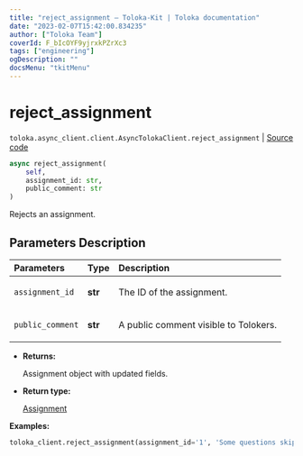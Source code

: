 ```yaml
---
title: "reject_assignment — Toloka-Kit | Toloka documentation"
date: "2023-02-07T15:42:00.834235"
author: ["Toloka Team"]
coverId: F_bIcOYF9yjrxkPZrXc3
tags: ["engineering"]
ogDescription: ""
docsMenu: "tkitMenu"
---
```


# reject_assignment
`toloka.async_client.client.AsyncTolokaClient.reject_assignment` | [Source code](https://github.com/Toloka/toloka-kit/blob/v1.1.3/src/async_client/client.py#L0)

```python
async reject_assignment(
    self,
    assignment_id: str,
    public_comment: str
)
```

Rejects an assignment.

## Parameters Description

| Parameters | Type | Description |
| :----------| :----| :-----------|
`assignment_id`|**str**|<p>The ID of the assignment.</p>
`public_comment`|**str**|<p>A public comment visible to Tolokers.</p>

* **Returns:**

  Assignment object with updated fields.

* **Return type:**

  [Assignment](/docs-new/toloka-kit/reference/toloka.client.assignment.Assignment)

**Examples:**

```python
toloka_client.reject_assignment(assignment_id='1', 'Some questions skipped')
```
